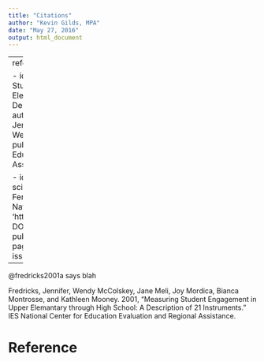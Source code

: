 ```yaml
---
title: "Citations"
author: "Kevin Gilds, MPA"
date: "May 27, 2016"
output: html_document
---
```



---
reference:

- id: fredricks2001a
  title: "Measuring Student Engagement in upper Elemantary through High School A Description of 21 Instruments."
  authors:
  -family: Fredricks
    given: Jennifer
    family: McColskey
    given: Wendy
    family: Meli
    given: Joy
   publisher: IES: National Center for Education Evaluation and Regional Assistance.
   issued: 
   year: 2001


- id: fenner2012a
  title: One-click science marketing
  author:
  - family: Fenner
    given: Martin
  container-title: Nature Materials
  volume: 11
  URL: 'http://dx.doi.org/10.1038/nmat3283'
  DOI: 10.1038/nmat3283
  issue: 4
  publisher: Nature Publishing Group
  page: 261-263
  type: article-journal
  issued:
    year: 2012
    month: 3
---



@fredricks2001a says blah

Fredricks, Jennifer, Wendy McColskey, Jane Meli, Joy Mordica, Bianca Montrosse, and Kathleen Mooney. 2001, "Measuring Student Engagement in Upper Elemantary through High School: A Description of 21 Instruments." IES National Center for Education Evaluation and Regional Assistance. 





# Reference